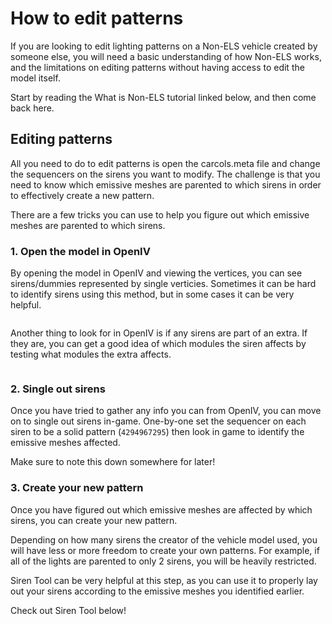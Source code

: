 
# How to edit patterns

If you are looking to edit lighting patterns on a Non-ELS vehicle created by someone else, you will need a basic understanding of how Non-ELS works,
and the limitations on editing patterns without having access to edit the model itself.

Start by reading the What is Non-ELS tutorial linked below, and then come back here.

<div className="nx-grid lg:nx-grid-cols-2 nx-gap-4 nx-mt-4">
  <PageCard 
    name="What is Non-ELS?"  link="/tutorials/what-is-non-els"
    description="Learn about what Non-ELS is, and how it works."
  />
</div>

## Editing patterns

All you need to do to edit patterns is open the carcols.meta file and change the sequencers on the sirens you want to modify.
The challenge is that you need to know which emissive meshes are parented to which sirens in order to effectively create a new pattern.

There are a few tricks you can use to help you figure out which emissive meshes are parented to which sirens.

### 1. Open the model in OpenIV

By opening the model in OpenIV and viewing the vertices, you can see sirens/dummies represented by single verticies. Sometimes it can be
hard to identify sirens using this method, but in some cases it can be very helpful.

<img
  alt=""
  src="https://media.discordapp.net/attachments/604451673288474624/1123375607930175659/image.png"
  className="nx-rounded-lg nx-mt-6"
/>

Another thing to look for in OpenIV is if any sirens are part of an extra. If they are, you can get a good idea of which modules the siren
affects by testing what modules the extra affects.

<img
  alt=""
  src="https://media.discordapp.net/attachments/604451673288474624/1123375643153932338/image.png"
  className="nx-rounded-lg nx-mt-6"
/>

### 2. Single out sirens

Once you have tried to gather any info you can from OpenIV, you can move on to single out sirens in-game. One-by-one set the sequencer on each siren to be
a solid pattern (``4294967295``) then look in game to identify the emissive meshes affected.

Make sure to note this down somewhere for later!

### 3. Create your new pattern

Once you have figured out which emissive meshes are affected by which sirens, you can create your new pattern.

Depending on how many sirens the creator of the vehicle model used, you will have less or more freedom to create your own patterns. For example, if all of the
lights are parented to only 2 sirens, you will be heavily restricted.

Siren Tool can be very helpful at this step, as you can use it to properly lay out your sirens according to the emissive meshes you identified earlier.

Check out Siren Tool below!

<div className="nx-grid lg:nx-grid-cols-2 nx-gap-4 nx-mt-4">
  <PageCard 
    name="Siren Tool"  link="/siren-tool/intro"
    description="Learn about Siren Tool, a tool for visually generating sequencers."
  />
</div>